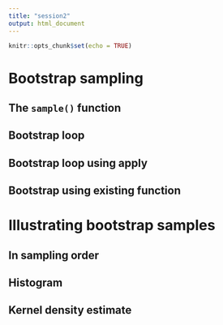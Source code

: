 ```yaml
---
title: "session2"
output: html_document
---
```


```r
knitr::opts_chunk$set(echo = TRUE)
```

# Bootstrap sampling

## The `sample()` function

## Bootstrap loop

## Bootstrap loop using apply

## Bootstrap using existing function

# Illustrating bootstrap samples

## In sampling order

## Histogram

## Kernel density estimate

